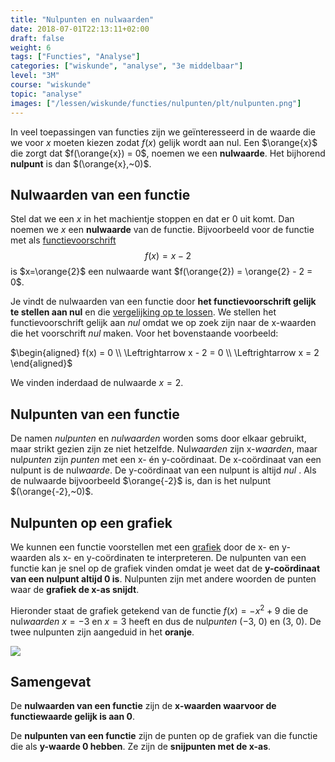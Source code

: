 ```yaml
---
title: "Nulpunten en nulwaarden"
date: 2018-07-01T22:13:11+02:00
draft: false
weight: 6
tags: ["Functies", "Analyse"]
categories: ["wiskunde", "analyse", "3e middelbaar"]
level: "3M"
course: "wiskunde"
topic: "analyse"
images: ["/lessen/wiskunde/functies/nulpunten/plt/nulpunten.png"]
---
```


In veel toepassingen van functies zijn we geïnteresseerd in de waarde die we
voor $x$ moeten kiezen zodat $f(x)$ gelijk wordt aan nul. Een $\orange{x}$ die zorgt dat
$f(\orange{x}) = 0$, noemen we een **nulwaarde**. Het bijhorend **nulpunt** is
dan $(\orange{x},~0)$.

## Nulwaarden van een functie

Stel dat we een $x$ in het machientje stoppen en dat er $0$ uit komt. Dan noemen
we $x$ een **nulwaarde** van de functie. Bijvoorbeeld voor de functie met als
[functievoorschrift](voorschrift)
$$f(x) = x - 2$$
is $x=\orange{2}$ een nulwaarde want $f(\orange{2}) = \orange{2} - 2 = 0$.

Je vindt de nulwaarden van een functie door **het functievoorschrift gelijk te
stellen aan nul** en die [vergelijking op te lossen](../1g_vgl/oplossen). We
stellen het functievoorschrift gelijk aan _nul_ omdat we op zoek zijn naar de
x-waarden die het voorschrift <Mute text="en dus de y-waarde" /> _nul_ maken.
Voor het bovenstaande voorbeeld:

$\begin{aligned}
f(x) = 0 \\
 \Leftrightarrow x - 2 = 0 \\
 \Leftrightarrow x = 2
\end{aligned}$

We vinden inderdaad de nulwaarde $x=2$.

## Nulpunten van een functie

De namen _nulpunten_ en _nulwaarden_ worden soms door elkaar gebruikt, maar
strikt gezien zijn ze niet hetzelfde. Nul*waarden* zijn x-_waarden_, maar
nul*punten* zijn _punten_ met een x- én y-coördinaat. De x-coördinaat van een
nulpunt is de nul*waarde*. De y-coördinaat van een nulpunt is altijd
_nul_ <Mute text="(uiteraard)" />. Als de nulwaarde bijvoorbeeld $\orange{-2}$ is,
dan is het nulpunt $(\orange{-2},~0)$.

## Nulpunten op een grafiek

We kunnen een functie voorstellen met een [grafiek](grafiek) door de x- en
y-waarden als x- en y-coördinaten te interpreteren. De nulpunten van een
functie kan je snel op de grafiek vinden omdat je weet dat de **y-coördinaat van
een nulpunt altijd 0 is**. Nulpunten zijn met andere woorden de punten waar de
**grafiek de x-as snijdt**.

Hieronder staat de grafiek getekend van de functie $f(x) = -x^2 + 9$ die de
nul*waarden* $x=-3$ en $x=3$ heeft en dus de nul*punten* $(-3,~0)$ en $(3,~0)$.
De twee nulpunten zijn aangeduid in het **<span class="orange">oranje</span>**.

![](plt/nulpunten.png)

## Samengevat

<Attention title="Definitie nulwaarden">

De **nulwaarden van een functie** zijn de **x-waarden waarvoor de
functiewaarde gelijk is aan 0**.
</Attention>

<Attention title="Definitie nulpunten">

De **nulpunten van een functie** zijn de punten op de grafiek van die functie
die als **y-waarde 0 hebben**. Ze zijn de **snijpunten met de x-as**.
</Attention>

